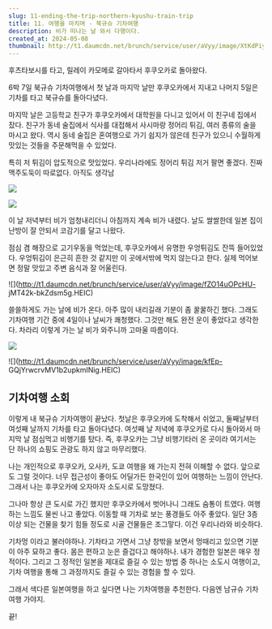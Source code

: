 ```yaml
---
slug: 11-ending-the-trip-northern-kyushu-train-trip
title: 11. 여행을 마치며 - 북규슈 기차여행
description: 비가 떠나는 날 와서 다행이다.
created_at: 2024-05-08
thumbnail: http://t1.daumcdn.net/brunch/service/user/aVyy/image/XtKdPiyRqzuai40J-WwlBrAdBYQ.HEIC
---
```


후츠타보시를 타고, 릴레이 카모메로 갈아타서 후쿠오카로 돌아왔다.

6박 7일 북규슈 기차여행에서 첫 날과 마지막 날만 후쿠오카에서 지내고 나머지 5일은 기차를 타고 북규슈를 돌아다녔다.

마지막 날은 고등학교 친구가 후쿠오카에서 대학원을 다니고 있어서 이 친구네 집에서 잤다. 친구가 동네 술집에서 식사를 대접해서 사시마랑
정어리 튀김, 여러 종류의 술을 마시고 왔다. 역시 동네 술집은 혼여행으로 가기 쉽지가 않은데 친구가 있으니 수월하게 맛있는 것들을
주문해먹을 수 있었다.

특히 저 튀김이 압도적으로 맛있었다. 우리나라에도 정어리 튀김 저거 팔면 좋겠다. 진짜 맥주도둑이 따로없다. 아직도 생각남

![](http://t1.daumcdn.net/brunch/service/user/aVyy/image/aVTAV5SKge_M2A6viY9iEKdUAvA.HEIC)

![](http://t1.daumcdn.net/brunch/service/user/aVyy/image/vzw_pm2ZqGMPySt9wSApEIyDPXo.HEIC)

이 날 저녁부터 비가 엄청내리더니 아침까지 계속 비가 내렸다. 날도 쌀쌀한데 일본 집이 난방이 잘 안되서 코감기를 달고 나왔다.

점심 겸 해장으로 고기우동을 먹었는데, 후쿠오카에서 유명한 우엉튀김도 잔뜩 들어있었다. 우엉튀김이 은근히 흔한 것 같지만 이 곳에서밖에 먹지
않는다고 한다. 실제 먹어보면 정말 맛있고 주변 음식과 잘 어울린다.

![](http://t1.daumcdn.net/brunch/service/user/aVyy/image/fZO14uOPcHU-
jMT42k-bkZdsm5g.HEIC)

쓸쓸하게도 가는 날에 비가 온다. 아주 많이 내리길래 기분이 좀 꿀꿀하긴 했다. 그래도 기차여행 기간 중에 4일이나 날씨가 쾌청했다. 그것만
해도 완전 운이 좋았다고 생각한다. 차라리 이렇게 가는 날 비가 와주니까 고마울 따름이다.

![](http://t1.daumcdn.net/brunch/service/user/aVyy/image/U-kAhdtgADh1MWc8P56l5AGxCzU.HEIC)

![](http://t1.daumcdn.net/brunch/service/user/aVyy/image/kfEp-
GQjYrwcrvMV1b2upkmINig.HEIC)

## **기차여행 소회**

이렇게 내 북규슈 기차여행이 끝났다. 첫날은 후쿠오카에 도착해서 쉬었고, 둘째날부터 여섯째 날까지 기차를 타고 돌아다녔다. 여섯째 날 저녁에
후쿠오카로 다시 돌아와서 마지막 날 점심먹고 비행기를 탔다. 즉, 후쿠오카는 그냥 비행기타러 온 곳이라 여기서는 단 하나의 쇼핑도 관광도
하지 않고 마무리했다.

나는 개인적으로 후쿠오카, 오사카, 도쿄 여행을 왜 가는지 전혀 이해할 수 없다. 앞으로도 그럴 것이다. 너무 접근성이 좋아도 어딜가든
한국인이 있어 여행하는 느낌이 안난다. 그래서 나는 후쿠오카에 오자마자 소도시로 도망쳤다.

그나마 항상 큰 도시로 가긴 했지만 후쿠오카에서 벗어나니 그래도 숨통이 트였다. 여행하는 느낌도 물씬 나고 좋았다. 이동할 때 기차로 보는
풍경들도 아주 좋았다. 일단 3층 이상 되는 건물을 찾기 힘들 정도로 시골 건물들은 조그맣다. 이건 우리나라와 비슷하다.

기차멍 이라고 불러야하나. 기차타고 가면서 그냥 창밖을 보면서 멍때리고 있으면 기분이 아주 묘하고 좋다. 몸은 편하고 눈은 즐겁다고
해야하나. 내가 경험한 일본은 매우 정적이다. 그리고 그 정적인 일본을 제대로 즐길 수 있는 방법 중 하나는 소도시 여행이고, 기차 여행을
통해 그 과정까지도 즐길 수 있는 경험을 할 수 있다.

그래서 색다른 일본여행을 하고 싶다면 나는 기차여행을 추천한다. 다음엔 남규슈 기차여행 가야지.

끝!
